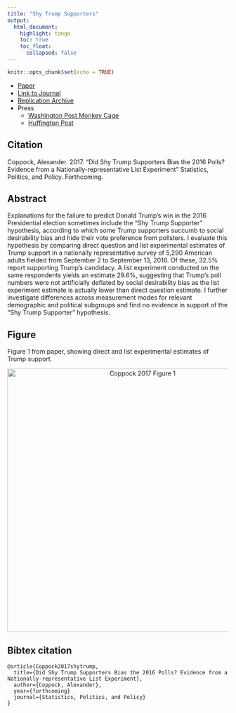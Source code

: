 ```yaml
---
title: "Shy Trump Supporters"
output: 
  html_document:
    highlight: tango
    toc: true
    toc_float:
      collapsed: false
---
```


```r
knitr::opts_chunk$set(echo = TRUE)
```

- [Paper](papers/Coppock_shytrump.pdf)
- [Link to Journal](https://www.degruyter.com/view/j/spp.ahead-of-print/spp-2016-0005/spp-2016-0005.xml)
- [Replication Archive](https://isps.yale.edu/research/data/d149)
- Press
    - [Washington Post Monkey Cage](https://www.washingtonpost.com/news/monkey-cage/wp/2016/10/25/shy-trump-supporters-this-new-evidence-says-no/)
    - [Huffington Post](http://www.huffingtonpost.com/entry/trump-losing-polls_us_580a4211e4b02444efa30cc2)
    

## Citation

Coppock, Alexander. 2017. "Did Shy Trump Supporters Bias the 2016 Polls? Evidence from a Nationally-representative List Experiment" Statistics, Politics, and Policy. Forthcoming.

## Abstract
Explanations for the failure to predict Donald Trump's win in the 2016 Presidential election sometimes include the "Shy Trump Supporter" hypothesis, according to which some Trump supporters succumb to social desirability bias and hide their vote preference from pollsters. I evaluate this hypothesis by comparing direct question and list experimental estimates of Trump support in a nationally representative survey of 5,290 American adults fielded from September 2 to September 13, 2016. Of these, 32.5% report supporting Trump’s candidacy. A list experiment conducted on the same respondents yields an estimate 29.6%, suggesting that Trump’s poll numbers were not artificially deflated by social desirability bias as the list experiment estimate is actually lower than direct question estimate. I further investigate differences across measurement modes for relevant demographic and political subgroups and find no evidence in support of the "Shy Trump Supporter" hypothesis.

## Figure

Figure 1 from paper, showing direct and list experimental estimates of Trump support.

<center><img src="Images/Coppock_shytrump_fig.jpg" alt="Coppock 2017 Figure 1" width="600"></center>

## Bibtex citation

```
@article{Coppock2017shytrump,
  title={Did Shy Trump Supporters Bias the 2016 Polls? Evidence from a Nationally-representative List Experiment},
  author={Coppock, Alexander},
  year={forthcoming}
  journal={Statistics, Politics, and Policy}
}
```